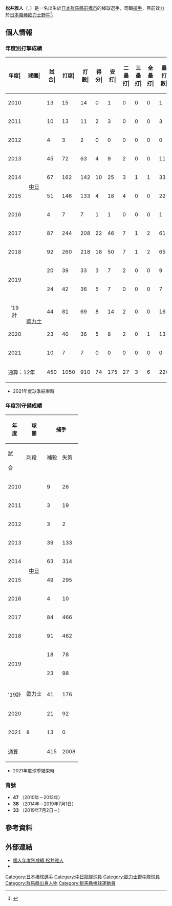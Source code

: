 {{Infobox NPB player|
|name=松井雅人|
|image=Doragons matsuimasato 20160812.jpg|
|width=300|
|position=捕手|
|team=歐力士野牛|
|number=33|
|bats=右|
|throws=右|
|birthdate={{birth_date_and_age|1987|11|19|mf=y}}|
|birthplace={{JPN}}[[群馬縣|群馬縣]][[前橋市|前橋市]]|
|debutdate=3月29日
|debutyear=2019年
|debutteam=歐力士野牛
|statyear=2021年球季
|stat1label=打擊率
|stat1value=0.192
|stat2label=全壘打
|stat2value=6
|stat3label=打點
|stat3value=61
|stat4label=盜壘
|stat4value=6
|teams=<nowiki></nowiki>
* 桐生第一高等學校
* 上武大學
* [[中日龍|中日龍]]（2010年－2019年）
* [[歐力士野牛|歐力士野牛]]（2019年－）
}}

'''松井雅人'''（{{jpn|j=松井 雅人|hg=まつい まさと|rm=Matsui Masato}}，{{bd|1987年|11月19日|catIdx=Matsui, Masato}}）是一名出生於[[日本|日本]][[群馬縣|群馬縣]][[前橋市|前橋市]]的棒球選手，司職[[捕手|捕手]]，目前效力於[[日本職棒|日本職棒]][[歐力士野牛|歐力士野牛]]<ref>{{cite web|url=https://www.buffaloes.co.jp/news/detail/00002524.html|title=トレード成立のお知らせ|publisher=オリックス・バファローズ オフィシャルサイト|date=2019-06-30|access-date=2020-12-23|archive-date=2020-12-01|archive-url=https://web.archive.org/web/20201201050708/https://www.buffaloes.co.jp/news/detail/00002524.html|dead-url=no}}</ref>。

== 個人情報 ==
=== 年度別打擊成績 ===
{| class="wikitable" style="text-align:right; font-size:small"
|-bgcolor="#efefef"
!年度|!!球團|!!試合|!!打席|!!打數|!!得分|!!安打|!!二<br>壘<br>打|!!三<br>壘<br>打|!!全<br>壘<br>打|!!壘<br>打<br>數|!!打點|!!盜壘|!!盜<br>壘<br>刺|!!觸擊|!!犧<br>牲<br>打|!!保送|!!敬遠|!!觸身|!!三振|!!雙殺|!!打<br>擊<br>率|!!上<br>壘<br>率|!!長<br>打<br>率|!!OPS
|-
|style="text-align:center;"|2010
|rowspan="10" style="text-align:center; white-space:nowrap;"|[[中日龍|中日]]
|13||15||14||0||1||0||0||0||1||0||0||0||0||0||1||0||0||8||0||.071||.133||.071||.205
|-
|style="text-align:center;"|2011
|10||13||11||2||3||0||0||0||3||0||0||0||2||0||0||0||0||4||0||.273||.273||.273||.546
|-
|style="text-align:center;"|2012
|4||3||2||0||0||0||0||0||0||0||0||0||0||0||0||0||1||2||0||.000||.333||.000||.333
|-
|style="text-align:center;"|2013
|45||72||63||4||9||2||0||0||11||3||1||0||3||0||6||0||0||15||0||.143||.217||.175||.392
|-
|style="text-align:center;"|2014
|67||162||142||10||25||3||1||1||33||4||3||1||4||0||16||1||0||47||3||.176||.259||.232||.492
|-
|style="text-align:center;"|2015
|51||146||133||4||18||4||0||0||22||7||2||1||6||0||5||0||2||43||3||.135||.179||.165||.344
|-
|style="text-align:center;"|2016
|4||7||7||1||1||0||0||0||1||0||0||0||0||0||0||0||0||4||0||.143||.143||.143||.286
|-
|style="text-align:center;"|2017
|87||244||208||22||46||7||1||2||61||17||0||0||10||1||22||0||3||63||3||.221||.303||.293||.597
|-
|style="text-align:center;"|2018
|92||260||218||18||50||7||1||2||65||22||0||0||7||3||30||9||2||51||5||.229||.324||.298||.622
|-
|rowspan="2" style="text-align: center;"|2019
|20||39||33||3||7||2||0||0||9||2||0||0||2||0||4||0||0||12||1||.212||.297||.273||.570
|-
|rowspan="4" style="text-align: center; white-space:nowrap;"|[[歐力士野牛|歐力士]]
|24||42||36||5||7||0||0||0||7||2||0||0||3||0||3||0||0||7||0||.194||.256||.194||.451
|-style="background-color:#f2f2f2"
!style="text-align:center;"|'19計
|44||81||69||8||14||2||0||0||16||4||0||0||5||0||7||0||0||19||1||.203||.276||.232||.508
|-
|style="text-align:center;"|2020
|23||40||36||5||8||2||0||1||13||4||0||0||0||0||3||0||1||7||2||.222||.300||.361||.661
|-
|style="text-align:center;"|2021
|10||7||7||0||0||0||0||0||0||0||0||0||0||0||0||0||0||2||0||.000||.000||.000||.000
|-
!colspan="2"|通算：12年
|450||1050||910||74||175||27||3||6||226||61||6||2||37||4||90||10||9||265||17||.192||.270||.248||.519
|}
* 2021年度球季結束時

=== 年度別守備成績 ===
{| class="wikitable" style="text-align: right; font-size: small;"
!rowspan="2"|年<br />度!!rowspan="2"|球<br />團!!colspan="11"|捕手!!colspan="6"|一壘
|-style="line-height:1.25em; text-align:center;"
!試<br /><br />合!!刺殺<br /><br />!!補殺<br /><br />!!失策<br /><br />!!併殺<br /><br />!!守備率<br /><br />!!捕逸<br /><br />!!企<br />圖<br />數!!許<br />盗<br />壘!!盗壘刺<br /><br />!!盗壘阻止率<br /><br />!!試<br /><br />合!!刺<br /><br />殺!!補<br /><br />殺!!失<br /><br />策!!併<br /><br />殺!!守<br />備<br />率
|-
|style="text-align:center;"|2010
|rowspan="10" style="text-align:center; white-space:nowrap;"|[[中日龍|中日]]
|9||26||1||0||1||1.000||0||3||3||0||.000||colspan="6" style="text-align: center;"|-
|-
|style="text-align:center;"|2011
|3||19||1||0||0||1.000||0||1||0||1||1.000||colspan="6" style="text-align: center;"|-
|-
|style="text-align:center;"|2012
|3||2||1||0||0||1.000||1||0||0||0||-||colspan="6" style="text-align: center;"|-
|-
|style="text-align:center;"|2013
|39||133||14||0||1||1.000||2||15||12||3||.200||1||2||1||0||0||1.000
|-
|style="text-align:center;"|2014
|63||314||30||2||5||.994||2||35||24||11||.314||colspan="6" style="text-align: center;"|-
|-
|style="text-align:center;"|2015
|49||295||25||3||1||.991||0||27||20||7||.259||colspan="6" style="text-align: center;"|-
|-
|style="text-align:center;"|2016
|4||10||2||0||0||1.000||1||0||0||0||-||colspan="6" style="text-align: center;"|-
|-
|style="text-align:center;"|2017
|84||466||29||2||2||1.000||3||41||32||9||.220||colspan="6" style="text-align: center;"|-
|-
|style="text-align:center;"|2018
|91||462||44||4||7||.992||5||47||39||8||.170||colspan="6" style="text-align: center;"|-
|-
|rowspan="2" style="text-align:center;"|2019
|18||78||10||0||1||1.000||0||9||7||2||.222||colspan="6" style="text-align: center;"|-
|-
|rowspan="4" style="text-align: center; white-space:nowrap;"|[[歐力士野牛|歐力士]]
|23||98||7||0||3||1.000||0||7||5||2||.286||colspan="6" style="text-align: center;"|-
|-
|-style="background-color:#f2f2f2"
!style="text-align:center;"|'19計
|41||176||17||0||4||1.000||0||16||12||4||.250||colspan="6" style="text-align: center;"|-
|-
|style="text-align: center;"|2020
|21||92||11||0||2||1.000||1||14||12||2||.143||colspan="6" style="text-align: center;"|-
|-
|style="text-align: center;"|2021
|8||13||0||0||0||1.000||0||2||2||0||.000||colspan="6" style="text-align: center;"|-
|-
!colspan="2"|通算
|415||2008||175||11||23||.995||15||201||156||45||.224||1||2||1||0||0||1.000
|}
* 2021年度球季結束時

=== 背號 ===
* '''47''' （2010年－2013年）
* '''38''' （2014年－2019年7月1日）
* '''33''' （2019年7月2日－）

== 參考資料 ==
{{reflist}} 

== 外部連結 ==
* [https://npb.jp/bis/players/51455131.html 個人年度別成績 松井雅人] {{Wayback|url=https://npb.jp/bis/players/51455131.html |date=20201116195813 }} {{ja icon}}
* {{Baseballstats|brm=matsui001mas}}

{{歐力士野牛球團球員名單}}
{{DEFAULTSORT:Matsui, Masato}}
[[Category:日本棒球選手|Category:日本棒球選手]]
[[Category:中日龍隊球員|Category:中日龍隊球員]]
[[Category:歐力士野牛隊球員|Category:歐力士野牛隊球員]]
[[Category:群馬縣出身人物|Category:群馬縣出身人物]]
[[Category:群馬縣棒球運動員|Category:群馬縣棒球運動員]]